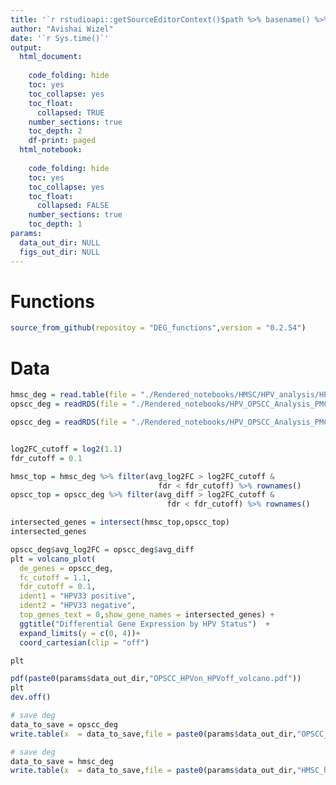 ```yaml
---
title: '`r rstudioapi::getSourceEditorContext()$path %>% basename() %>% gsub(pattern = "\\.Rmd",replacement = "")`' 
author: "Avishai Wizel"
date: '`r Sys.time()`'
output: 
  html_document: 
    
    code_folding: hide
    toc: yes
    toc_collapse: yes
    toc_float: 
      collapsed: TRUE
    number_sections: true
    toc_depth: 2
    df-print: paged
  html_notebook: 
    
    code_folding: hide
    toc: yes
    toc_collapse: yes
    toc_float: 
      collapsed: FALSE
    number_sections: true
    toc_depth: 1
params:
  data_out_dir: NULL
  figs_out_dir: NULL
---
```




# Functions

```r
source_from_github(repositoy = "DEG_functions",version = "0.2.54")

```

# Data

```r
hmsc_deg = read.table(file = "./Rendered_notebooks/HMSC/HPV_analysis/HPV_analysis_2024_11_13/hpv_deg_df.csv",row.names = 1)
opscc_deg = readRDS(file = "./Rendered_notebooks/HPV_OPSCC_Analysis_PMC10191634/02_findDEG/02_findDEG_logFC_2024_11_13/opscc_deg_5Kvargenes.rds")

opscc_deg = readRDS(file = "./Rendered_notebooks/HPV_OPSCC_Analysis_PMC10191634/02_findDEG/opscc_deg_5Kvargenes.rds")


log2FC_cutoff = log2(1.1)
fdr_cutoff = 0.1

hmsc_top = hmsc_deg %>% filter(avg_log2FC > log2FC_cutoff &
                                 fdr < fdr_cutoff) %>% rownames()
opscc_top = opscc_deg %>% filter(avg_diff > log2FC_cutoff &
                                   fdr < fdr_cutoff) %>% rownames()

intersected_genes = intersect(hmsc_top,opscc_top)
intersected_genes
```




```r
opscc_deg$avg_log2FC = opscc_deg$avg_diff
plt = volcano_plot(
  de_genes = opscc_deg,
  fc_cutoff = 1.1,
  fdr_cutoff = 0.1,
  ident1 = "HPV33 positive",
  ident2 = "HPV33 negative",
  top_genes_text = 0,show_gene_names = intersected_genes) +
  ggtitle("Differential Gene Expression by HPV Status")  + 
  expand_limits(y = c(0, 4))+
  coord_cartesian(clip = "off")

plt
```
```r
pdf(paste0(params$data_out_dir,"OPSCC_HPVon_HPVoff_volcano.pdf"))
plt
dev.off()
```


```r
# save deg
data_to_save = opscc_deg
write.table(x  = data_to_save,file = paste0(params$data_out_dir,"OPSCC_hpv_deg_df.csv"),row.names = rownames(data_to_save),sep = ",")

```

```r
# save deg
data_to_save = hmsc_deg
write.table(x  = data_to_save,file = paste0(params$data_out_dir,"HMSC_hpv_deg_df.csv"),row.names = rownames(data_to_save),sep = ",")

```